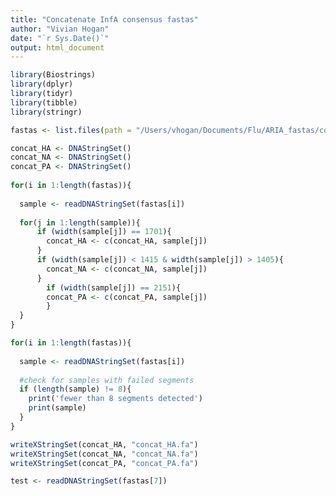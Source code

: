 ---
title: "Concatenate InfA consensus fastas"
author: "Vivian Hogan"
date: "`r Sys.Date()`"
output: html_document
---

```{r, warning=FALSE}
library(Biostrings)
library(dplyr)
library(tidyr)
library(tibble)
library(stringr)
```
```{r}
fastas <- list.files(path = "/Users/vhogan/Documents/Flu/ARIA_fastas/consensus_fastas/2402xx", pattern = "*.fasta", full.names = TRUE) 

concat_HA <- DNAStringSet()
concat_NA <- DNAStringSet()
concat_PA <- DNAStringSet()
  
for(i in 1:length(fastas)){
  
  sample <- readDNAStringSet(fastas[i])
  
  for(j in 1:length(sample)){
      if (width(sample[j]) == 1701){
        concat_HA <- c(concat_HA, sample[j])
      }
      if (width(sample[j]) < 1415 & width(sample[j]) > 1405){
        concat_NA <- c(concat_NA, sample[j])
      } 
        if (width(sample[j]) == 2151){
        concat_PA <- c(concat_PA, sample[j])
        }
  }
}


```
```{r}
for(i in 1:length(fastas)){
  
  sample <- readDNAStringSet(fastas[i])
  
  #check for samples with failed segments
  if (length(sample) != 8){
    print('fewer than 8 segments detected')
    print(sample) 
  }
}
```
```{r}
writeXStringSet(concat_HA, "concat_HA.fa")
writeXStringSet(concat_NA, "concat_NA.fa")
writeXStringSet(concat_PA, "concat_PA.fa")
```
```{r}
test <- readDNAStringSet(fastas[7])
```







